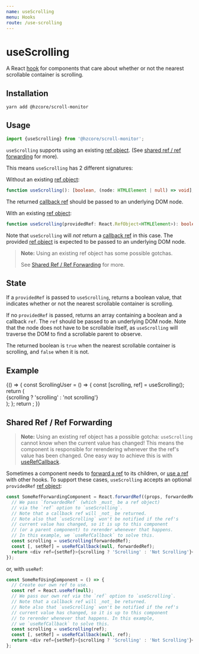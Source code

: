 ```yaml
---
name: useScrolling
menu: Hooks
route: /use-scrolling
---
```



# useScrolling

A React [hook] for components that care about whether or not
the nearest scrollable container is scrolling.

## Installation

```shell
yarn add @hzcore/scroll-monitor
```

## Usage

```js
import {useScrolling} from '@hzcore/scroll-monitor';
```

`useScrolling` supports using an existing [ref object].
(See [shared ref / ref forwarding] for more).

This means `useScrolling` has 2 different signatures:

Without an existing [ref object]:

```ts
function useScrolling(): [boolean, (node: HTMLElement | null) => void];
```

The returned [callback ref] should be passed to an underlying DOM node.

With an existing [ref object]:

```ts
function useScrolling(providedRef: React.RefObject<HTMLElement>): boolean;
```

Note that `useScrolling` will _not_ return a [callback ref] in this case.
The provided [ref object] is expected to be passed to an underlying DOM node.

> **Note:** Using an existing ref object has some possible gotchas.
>
> See [Shared Ref / Ref Forwarding] for more.

## State

If a `providedRef` is passed to `useScrolling`,
returns a boolean value, that indicates whether or not
the nearest scrollable container is scrolling.

If no `providedRef` is passed, returns an array containing a boolean
and a callback `ref`. The `ref` should be passed to an underlying DOM node.
Note that the node does not have to be scrollable itself,
as `useScrolling` will traverse the DOM to find a scrollable parent
to observe.

The returned boolean is `true` when the nearest
scrollable container is scrolling, and `false` when it is not.

## Example

<Playground>
  {() => {
    const ScrollingUser = () => {
      const [scrolling, ref] = useScrolling();
      return (
        <div
          ref={ref}
          style={{
            display: 'flex',
            justifyContent: 'center',
            alignItems: 'center',
            width: '100%',
            height: 250,
            fontSize: '2em',
            color: `${scrolling ? 'white' : 'yellow'}`,
            background: `${scrolling ? 'green' : 'red'}`,
          }}
        >
          {scrolling ? 'scrolling' : 'not scrolling'}
        </div>
      );
    };
    return <ScrollingUser />;
  }}
</Playground>

## Shared Ref / Ref Forwarding

> **Note:** Using an existing ref object has a possible gotcha:
> `useScrolling` cannot know when the current value has changed!
> This means the component is responsible for rerendering
> whenever the the ref's value has been changed.
> One easy way to achieve this is with [useRefCallback].

Sometimes a component needs to [forward a ref] to its children,
or [use a ref][useref] with other hooks.
To support these cases, `useScrolling`
accepts an optional `providedRef` [ref object]:

```js
const SomeRefForwardingComponent = React.forwardRef((props, forwardedRef) => {
  // We pass `forwardedRef` (which _must_ be a ref object)
  // via the `ref` option to `useScrolling`.
  // Note that a callback ref will _not_ be returned.
  // Note also that `useScrolling` won't be notified if the ref's
  // current value has changed, so it is up to this component
  // (or a parent component) to rerender whenever that happens.
  // In this example, we `useRefCallback` to solve this.
  const scrolling = useScrolling(forwardedRef);
  const [, setRef] = useRefCallback(null, forwardedRef);
  return <div ref={setRef}>{scrolling ? 'Scrolling' : 'Not Scrolling'}</div>;
});
```

or, with `useRef`:

```js
const SomeRefUsingComponent = () => {
  // Create our own ref to use.
  const ref = React.useRef(null);
  // We pass our own ref via the `ref` option to `useScrolling`.
  // Note that a callback ref will _not_ be returned.
  // Note also that `useScrolling` won't be notified if the ref's
  // current value has changed, so it is up to this component
  // to rerender whenever that happens. In this example,
  // we `useRefCallback` to solve this.
  const scrolling = useScrolling(ref);
  const [, setRef] = useRefCallback(null, ref);
  return <div ref={setRef}>{scrolling ? 'Scrolling' : 'Not Scrolling'}</div>;
};
```

[hook]: https://reactjs.org/docs/hooks-overview.html
[ref]: https://reactjs.org/docs/refs-and-the-dom.html
[useref]: https://reactjs.org/docs/hooks-reference.html#useref
[ref object]: https://reactjs.org/docs/refs-and-the-dom.html#accessing-refs
[callback ref]: https://reactjs.org/docs/refs-and-the-dom.html#callback-refs
[forward a ref]: https://reactjs.org/docs/forwarding-refs.html
[userefcallback]: /use-ref-callback
[installation]: #installation
[usage]: #usage
[handler]: #handler
[state]: #state
[example]: #example
[shared ref / ref forwarding]: #shared-ref--ref-forwarding
